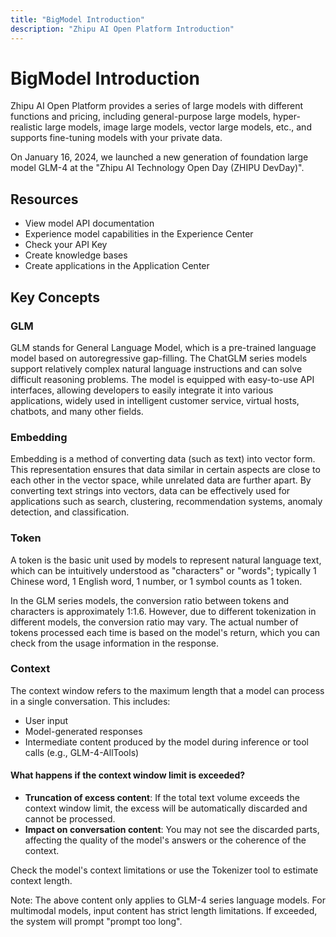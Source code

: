 ```yaml
---
title: "BigModel Introduction"
description: "Zhipu AI Open Platform Introduction"
---
```


# BigModel Introduction

Zhipu AI Open Platform provides a series of large models with different functions and pricing, including general-purpose large models, hyper-realistic large models, image large models, vector large models, etc., and supports fine-tuning models with your private data.

On January 16, 2024, we launched a new generation of foundation large model GLM-4 at the "Zhipu AI Technology Open Day (ZHIPU DevDay)".

## Resources

- View model API documentation
- Experience model capabilities in the Experience Center
- Check your API Key
- Create knowledge bases
- Create applications in the Application Center

## Key Concepts

### GLM

GLM stands for General Language Model, which is a pre-trained language model based on autoregressive gap-filling. The ChatGLM series models support relatively complex natural language instructions and can solve difficult reasoning problems. The model is equipped with easy-to-use API interfaces, allowing developers to easily integrate it into various applications, widely used in intelligent customer service, virtual hosts, chatbots, and many other fields.

### Embedding

Embedding is a method of converting data (such as text) into vector form. This representation ensures that data similar in certain aspects are close to each other in the vector space, while unrelated data are further apart. By converting text strings into vectors, data can be effectively used for applications such as search, clustering, recommendation systems, anomaly detection, and classification.

### Token

A token is the basic unit used by models to represent natural language text, which can be intuitively understood as "characters" or "words"; typically 1 Chinese word, 1 English word, 1 number, or 1 symbol counts as 1 token.

In the GLM series models, the conversion ratio between tokens and characters is approximately 1:1.6. However, due to different tokenization in different models, the conversion ratio may vary. The actual number of tokens processed each time is based on the model's return, which you can check from the usage information in the response.

### Context

The context window refers to the maximum length that a model can process in a single conversation. This includes:

- User input
- Model-generated responses
- Intermediate content produced by the model during inference or tool calls (e.g., GLM-4-AllTools)

#### What happens if the context window limit is exceeded?

- **Truncation of excess content**: If the total text volume exceeds the context window limit, the excess will be automatically discarded and cannot be processed.
- **Impact on conversation content**: You may not see the discarded parts, affecting the quality of the model's answers or the coherence of the context.

Check the model's context limitations or use the Tokenizer tool to estimate context length.

<Note>
Note: The above content only applies to GLM-4 series language models. For multimodal models, input content has strict length limitations. If exceeded, the system will prompt "prompt too long".
</Note>